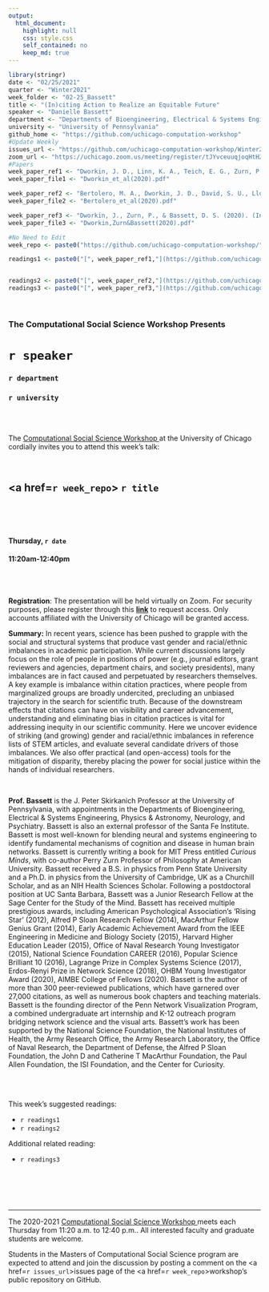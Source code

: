 ```yaml
---
output:
  html_document:
    highlight: null
    css: style.css
    self_contained: no
    keep_md: true
---
```


```r
library(stringr)
date <- "02/25/2021"
quarter <- "Winter2021"
week_folder <- "02-25_Bassett"
title <- "(In)citing Action to Realize an Equitable Future"
speaker <- "Danielle Bassett"
department <- "Departments of Bioengineering, Electrical & Systems Engineering, Physics & Astronomy, Neurology, and Psychiatry"
university <- "University of Pennsylvania"
github_home <- "https://github.com/uchicago-computation-workshop"
#Update Weekly
issues_url <- "https://github.com/uchicago-computation-workshop/Winter2021/issues/7"
zoom_url <- "https://uchicago.zoom.us/meeting/register/tJYvceuuqjoqHtH22bdL00lvo29kz5gEmyy_"
#Papers
week_paper_ref1 <- "Dworkin, J. D., Linn, K. A., Teich, E. G., Zurn, P., Shinohara, R. T., & Bassett, D. S. (2020). The extent and drivers of gender imbalance in neuroscience reference lists. *Nature neuroscience*, 23(8), 918-926."
week_paper_file1 <- "Dworkin_et_al(2020).pdf"

week_paper_ref2 <- "Bertolero, M. A., Dworkin, J. D., David, S. U., Lloreda, C. L., Srivastava, P., Stiso, J., ... & Bassett, D. S. (2020 Preprint). Racial and ethnic imbalance in neuroscience reference lists and intersections with gender. *BioRxiv*."
week_paper_file2 <- "Bertolero_et_al(2020).pdf"

week_paper_ref3 <- "Dworkin, J., Zurn, P., & Bassett, D. S. (2020). (In) citing action to realize an equitable future. Neuron, 106(6), 890-894."
week_paper_file3 <- "Dworkin,Zurn&Bassett(2020).pdf"

#No Need to Edit
week_repo <- paste0("https://github.com/uchicago-computation-workshop/",quarter,"/tree/main/",week_folder)

readings1 <- paste0("[", week_paper_ref1,"](https://github.com/uchicago-computation-workshop/",quarter,"/blob/main/", week_folder,"/",week_paper_file1,")")


readings2 <- paste0("[", week_paper_ref2,"](https://github.com/uchicago-computation-workshop/",quarter,"/blob/main/", week_folder,"/",week_paper_file2,")")
readings3 <- paste0("[", week_paper_ref3,"](https://github.com/uchicago-computation-workshop/",quarter,"/blob/main/", week_folder,"/",week_paper_file3,")")
```






<br>

<h3 class=pfblock-header> The Computational Social Science Workshop Presents </h3>

<h1 class=pfblock-header3> `r speaker`</h1>
<h3 class=pfblock-header3> `r department` </h3>
<h3 class=pfblock-header3> `r university` </h3>

<br><br>



<p class=pfblock-header3>The <a href="https://macss.uchicago.edu/content/computation-workshop"> Computational Social Science Workshop </a> at the University of Chicago cordially invites you to attend this week's talk:</p>



<br>

<div class=pfblock-header3>
<h2 class=pfblock-header>
  <a href=`r week_repo`> `r title` </a>
</h2>

<br>
</div>

<br>

<h4 class=pfblock-header3> Thursday, `r date` </h4>
<h4 class=pfblock-header3> 11:20am-12:40pm </h4>

<br><br>

<p class=footertext2>
**Registration**: The presentation will be held virtually on Zoom. For security purposes, please register through this [**link**](`r zoom_url`) to request access. Only accounts affiliated with the University of Chicago will be granted access.
</p>

<p class=footertext2>

**Summary:** In recent years, science has been pushed to grapple with the social and structural systems that produce vast gender and racial/ethnic imbalances in academic participation. While current discussions largely focus on the role of people in positions of power (e.g., journal editors, grant reviewers and agencies, department chairs, and society presidents), many imbalances are in fact caused and perpetuated by researchers themselves. A key example is imbalance within citation practices, where people from marginalized groups are broadly undercited, precluding an unbiased trajectory in the search for scientific truth. Because of the downstream effects that citations can have on visibility and career advancement, understanding and eliminating bias in citation practices is vital for addressing inequity in our scientific community. Here we uncover evidence of striking (and growing) gender and racial/ethnic imbalances in reference lists of STEM articles, and evaluate several candidate drivers of those imbalances. We also offer practical (and open-access) tools for the mitigation of disparity, thereby placing the power for social justice within the hands of individual researchers.

</p>

<br>

<p class=footertext2>

**Prof. Bassett** is the J. Peter Skirkanich Professor at the University of Pennsylvania, with appointments in the Departments of Bioengineering, Electrical & Systems Engineering, Physics & Astronomy, Neurology, and Psychiatry. Bassett is also an external professor of the Santa Fe Institute. Bassett is most well-known for blending neural and systems engineering to identify fundamental mechanisms of cognition and disease in human brain networks. Bassett is currently writing a book for MIT Press entitled *Curious Minds*, with co-author Perry Zurn Professor of Philosophy at American University. Bassett received a B.S. in physics from Penn State University and a Ph.D. in physics from the University of Cambridge, UK as a Churchill Scholar, and as an NIH Health Sciences Scholar. Following a postdoctoral position at UC Santa Barbara, Bassett was a Junior Research Fellow at the Sage Center for the Study of the Mind. Bassett has received multiple prestigious awards, including American Psychological Association's ‘Rising Star’ (2012), Alfred P Sloan Research Fellow (2014), MacArthur Fellow Genius Grant (2014), Early Academic Achievement Award from the IEEE Engineering in Medicine and Biology Society (2015), Harvard Higher Education Leader (2015), Office of Naval Research Young Investigator (2015), National Science Foundation CAREER (2016), Popular Science Brilliant 10 (2016), Lagrange Prize in Complex Systems Science (2017), Erdos-Renyi Prize in Network Science (2018), OHBM Young Investigator Award (2020), AIMBE College of Fellows (2020). Bassett is the author of more than 300 peer-reviewed publications, which have garnered over 27,000 citations, as well as numerous book chapters and teaching materials. Bassett is the founding director of the Penn Network Visualization Program, a combined undergraduate art internship and K-12 outreach program bridging network science and the visual arts. Bassett’s work has been supported by the National Science Foundation, the National Institutes of Health, the Army Research Office, the Army Research Laboratory, the Office of Naval Research, the Department of Defense, the Alfred P Sloan Foundation, the John D and Catherine T MacArthur Foundation, the Paul Allen Foundation, the ISI Foundation, and the Center for Curiosity.

</p>

<br>

<br>
This week's suggested readings:

- `r readings1`
- `r readings2`

Additional related reading:

- `r readings3`

<br>

<br><br>

---

<p class=footertext> The 2020-2021 <a href="https://macss.uchicago.edu/content/computation-workshop"> Computational Social Science Workshop </a> meets each Thursday from 11:20 a.m. to 12:40 p.m.. All interested faculty and graduate students are welcome.</p>


<p class=footertext>Students in the Masters of Computational Social Science program are expected to attend and join the discussion by posting a comment on the <a href=`r issues_url`>issues page</a> of the <a href=`r week_repo`>workshop's public repository on GitHub.</a></p>
